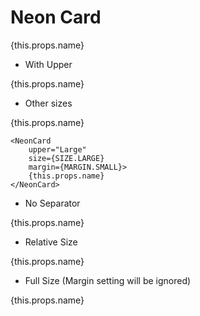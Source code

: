
# Neon Card


<NeonCard margin={MARGIN.SMALL}>
    {this.props.name}
</NeonCard>

- With Upper

<NeonCard
    upper="Upper content"
    margin={MARGIN.SMALL}>
    {this.props.name}
</NeonCard>

- Other sizes

<div style={{ display: 'flex' }}>
    <NeonCard
        upper="Medium"
        size={SIZE.MEDIUM}
        margin={MARGIN.SMALL}>
        {this.props.name}
    </NeonCard>

    <NeonCard
        upper="Large"
        size={SIZE.LARGE}
        margin={MARGIN.SMALL}>
        {this.props.name}
    </NeonCard>
</div>

- No Separator

<NeonCard
    upper="No Separator"
    separator={false}
    margin={MARGIN.SMALL}>
    {this.props.name}
</NeonCard>

- Relative Size

<div style={{ height: '150px', width: '100px' }}>
    <NeonCard
        upper="Relative"
        size={SIZE.RELATIVE}
        margin={MARGIN.SMALL}>
        {this.props.name}
    </NeonCard>
</div>

- Full Size (Margin setting will be ignored)

<div style={{ height: '150px', width: '100px' }}>
    <NeonCard
        upper="Full"
        size={SIZE.FULL}>
        {this.props.name}
    </NeonCard>
</div>
